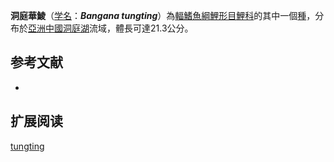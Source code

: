 {{Speciesbox
| name = 洞庭華鯪
| image = 
| status = NE
| status_system = IUCN3.1
| genus = Bangana
| species = tungting
| authority = [[Nichols|Nichols]], 1925
| synonyms = *''Sinilabeo decorus tungting''<br /><small>Nichols, 1925</small>
*''Sinilabeo tungting''<br /><small>Nichols, 1925</small>
*''Varicorhinus tungting''<br /><small>Nichols, 1925</small>
}}

'''洞庭華鯪'''（[[学名|学名]]：'''''Bangana tungting'''''）為[[輻鰭魚綱|輻鰭魚綱]][[鯉形目|鯉形目]][[鯉科|鯉科]]的其中一個[[種|種]]，分布於[[亞洲|亞洲]][[中國|中國]][[洞庭湖|洞庭湖]]流域，體長可達21.3公分。

== 参考文献 ==
*{{FishBase_species|genus=Bangana|species=tungting|year=2011|month=12}}

== 扩展阅读 ==
{{refbegin}}
{{wikispecies-inline|Bangana tungting|洞庭華鯪}}
{{refend}}

[[Category:孟加拉鯪屬|tungting]]


{{魚類小作品}}